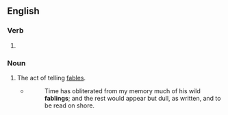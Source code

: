 ==English==

===Verb===
{{head|en|verb form}}

# {{present participle of|en|fable|nocat=1}}

===Noun===
{{en-noun}}

# The act of telling [[fable]]s.
#* {{w|Charles Lamb}}
#*: Time has obliterated from my memory much of his wild '''fablings'''; and the rest would appear but dull, as written, and to be read on shore.